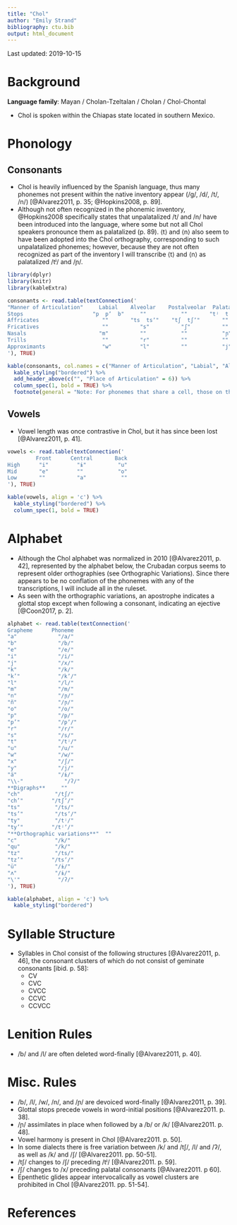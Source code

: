 ```yaml
---
title: "Chol"
author: "Emily Strand"
bibliography: ctu.bib
output: html_document
---
```


Last updated: 2019-10-15

# Background

**Language family**: Mayan / Cholan-Tzeltalan / Cholan / Chol-Chontal

* Chol is spoken within the Chiapas state located in southern Mexico.

# Phonology

## Consonants

* Chol is heavily influenced by the Spanish language, thus many phonemes not present within the native inventory appear (/g/, /d/, /t/, /n/) [@Alvarez2011, p. 35; @Hopkins2008, p. 89].
* Although not often recognized in the phonemic inventory, @Hopkins2008 specifically states that unpalatalized /t/ and /n/ have been introduced into the language, where some but not all Chol speakers pronounce them as palatalized (p. 89). ⟨t⟩ and ⟨n⟩ also seem to have been adopted into the Chol orthography, corresponding to such unpalatalized phonemes; however, because they are not often recognized as part of the inventory I will transcribe ⟨t⟩ and ⟨n⟩ as palatalized /tʲ/ and /ɲ/.

```r

library(dplyr)
library(knitr)
library(kableExtra)

consonants <- read.table(textConnection('
"Manner of Articulation"     Labial    Alveolar    Postalveolar  Palatal    Velar    Glottal
Stops                      "p  pʼ  b"     ""           ""       "tʲ  tʲʼ"   "k  kʼ"     "ʔ"
Affricates                    ""       "ts  tsʼ"    "tʃ  tʃʼ"       ""        ""        ""
Fricatives                    ""          "s"          "ʃ"          ""       "x"        ""
Nasals                       "m"          ""           ""           "ɲ"       ""        ""
Trills                        ""          "r"          ""           ""        ""        ""
Approximants                  "w"         "l"          ""           "j"       ""        ""
'), TRUE)

kable(consonants, col.names = c("Manner of Articulation", "Labial", "Alveolar", "Postalveolar", "Palatal", "Velar", "Glottal"), align = 'c') %>%
  kable_styling("bordered") %>%
  add_header_above(c("", "Place of Articulation" = 6)) %>%
  column_spec(1, bold = TRUE) %>%
  footnote(general = "Note: For phonemes that share a cell, those on the left are plain (voiceless) and those on the right are ejective (voiceless). The labial stops are ordered plain (voiceless), ejective (voiceless), voiced.", general_title = "")
```

## Vowels

* Vowel length was once contrastive in Chol, but it has since been lost [@Alvarez2011, p. 41].

```r

vowels <- read.table(textConnection('
         Front      Central       Back
High      "i"         "ɨ"          "u"
Mid       "e"         ""           "o"
Low       ""          "a"           ""
'), TRUE)

kable(vowels, align = 'c') %>%
  kable_styling("bordered") %>%
  column_spec(1, bold = TRUE)
```    

# Alphabet

* Although the Chol alphabet was normalized in 2010 [@Alvarez2011, p. 42], represented by the alphabet below, the Crubadan corpus seems to represent older orthographies (see Orthographic Variations). Since there appears to be no conflation of the phonemes with any of the transcriptions, I will include all in the ruleset.
* As seen with the orthographic variations, an apostrophe indicates a glottal stop except when following a consonant, indicating an ejective [@Coon2017, p. 2].


```r

alphabet <- read.table(textConnection('
Grapheme      Phoneme
"a"             "/a/"
"b"             "/b/"
"e"             "/e/"
"i"             "/i/"
"j"             "/x/"
"k"             "/k/"
"k’"            "/kʼ/"
"l"             "/l/"
"m"             "/m/"
"n"             "/ɲ/"
"ñ"             "/ɲ/"
"o"             "/o/"
"p"             "/p/"
"p’"            "/pʼ/"
"r"             "/r/"
"s"             "/s/"
"t"             "/tʲ/"
"u"             "/u/"
"w"             "/w/"
"x"             "/ʃ/"
"y"             "/j/"
"ä"             "/ɨ/"
"\\-"             "/ʔ/"
**Digraphs**     ""
"ch"           "/tʃ/"
"ch’"         "/tʃʼ/"
"ts"           "/ts/"
"ts’"          "/tsʼ/"
"ty"           "/tʲ/"
"ty’"         "/tʲʼ/"
"**Orthographic variations**"  ""
"c"            "/k/"
"qu"           "/k/"
"tz"           "/ts/"
"tz’"         "/tsʼ/"
"ü"            "/ɨ/"
"ʌ"            "/ɨ/"
"\'"            "/ʔ/"
'), TRUE)

kable(alphabet, align = 'c') %>%
  kable_styling("bordered")
```


# Syllable Structure

* Syllables in Chol consist of the following structures [@Alvarez2011, p. 46], the consonant clusters of which do not consist of geminate consonants [ibid. p. 58]:
    - CV  
    - CVC  
    - CVCC  
    - CCVC  
    - CCVCC  

# Lenition Rules

* /b/ and /l/ are often deleted word-finally [@Alvarez2011, p. 40].

# Misc. Rules

* /b/, /l/, /w/, /n/, and /ɲ/ are devoiced word-finally [@Alvarez2011, p. 39].
* Glottal stops precede vowels in word-initial positions [@Alvarez2011. p. 38].
* /ɲ/ assimilates in place when followed by a /b/ or /k/ [@Alvarez2011. p. 48].
* Vowel harmony is present in Chol [@Alvarez2011. p. 50].
* In some dialects there is free variation between /k/ and /tʃ/, /l/ and /ʔ/, as well as /k/ and /ʃ/ [@Alvarez2011. pp. 50-51].
* /tʃ/ changes to /ʃ/ preceding /tʲ/ [@Alvarez2011. p. 59].
* /ʃ/ changes to /x/ preceding palatal consonants [@Alvarez2011. p 60].
* Epenthetic glides appear intervocalically as vowel clusters are prohibited in Chol [@Alvarez2011. pp. 51-54].

# References
